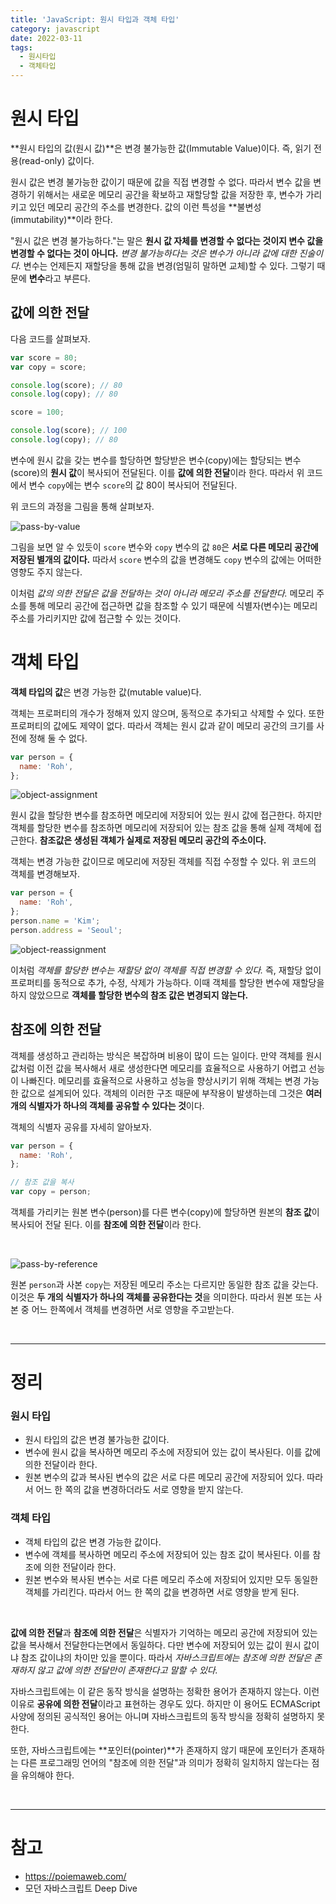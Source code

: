 ```yaml
---
title: 'JavaScript: 원시 타입과 객체 타입'
category: javascript
date: 2022-03-11
tags:
  - 원시타입
  - 객체타입
---
```


# 원시 타입

**원시 타입의 값(원시 값)**은 변경 불가능한 값(Immutable Value)이다. 즉, 읽기 전용(read-only) 값이다.

원시 값은 변경 불가능한 값이기 때문에 값을 직접 변경할 수 없다. 따라서 변수 값을 변경하기 위해서는 새로운 메모리 공간을 확보하고 재할당할 값을 저장한 후, 변수가 가리키고 있던 메모리 공간의 주소를 변경한다. 값의 이런 특성을 **불변성(immutability)**이라 한다.

"원시 값은 변경 불가능하다."는 말은 **원시 값 자체를 변경할 수 없다는 것이지 변수 값을 변경할 수 없다는 것이 아니다.** _변경 불가능하다는 것은 변수가 아니라 값에 대한 진술이다._ 변수는 언제든지 재할당을 통해 값을 변경(엄밀히 말하면 교체)할 수 있다. 그렇기 때문에 **변수**라고 부른다.

## 값에 의한 전달

다음 코드를 살펴보자.

```js
var score = 80;
var copy = score;

console.log(score); // 80
console.log(copy); // 80

score = 100;

console.log(score); // 100
console.log(copy); // 80
```

변수에 원시 값을 갖는 변수를 할당하면 할당받은 변수(copy)에는 할당되는 변수(score)의 **원시 값**이 복사되어 전달된다. 이를 **값에 의한 전달**이라 한다. 따라서 위 코드에서 변수 `copy`에는 변수 `score`의 값 80이 복사되어 전달된다.

위 코드의 과정을 그림을 통해 살펴보자.

![pass-by-value](./image/pass-by-value.png)

그림을 보면 알 수 있듯이 `score` 변수와 `copy` 변수의 값 `80`은 **서로 다른 메모리 공간에 저장된 별개의 값이다.** 따라서 `score` 변수의 값을 변경해도 `copy` 변수의 값에는 어떠한 영향도 주지 않는다.

이처럼 _값의 의한 전달은 값을 전달하는 것이 아니라 메모리 주소를 전달한다._ 메모리 주소를 통해 메모리 공간에 접근하면 값을 참조할 수 있기 때문에 식별자(변수)는 메모리 주소를 가리키지만 값에 접근할 수 있는 것이다.

# 객체 타입

**객체 타입의 값**은 변경 가능한 값(mutable value)다.

객체는 프로퍼티의 개수가 정해져 있지 않으며, 동적으로 추가되고 삭제할 수 있다. 또한 프로퍼티의 값에도 제약이 없다. 따라서 객체는 원시 값과 같이 메모리 공간의 크기를 사전에 정해 둘 수 없다.

```js
var person = {
  name: 'Roh',
};
```

![object-assignment](./image/object-assignment.png)

원시 값을 할당한 변수를 참조하면 메모리에 저장되어 있는 원시 값에 접근한다. 하지만 객체를 할당한 변수를 참조하면 메모리에 저장되어 있는 참조 값을 통해 실제 객체에 접근한다. **참조값은 생성된 객체가 실제로 저장된 메모리 공간의 주소이다.**

객체는 변경 가능한 값이므로 메모리에 저장된 객체를 직접 수정할 수 있다. 위 코드의 객체를 변경해보자.

```js
var person = {
  name: 'Roh',
};
person.name = 'Kim';
person.address = 'Seoul';
```

![object-reassignment](./image/object-reassignment.png)

이처럼 _객체를 할당한 변수는 재할당 없이 객체를 직접 변경할 수 있다._ 즉, 재할당 없이 프로퍼티를 동적으로 추가, 수정, 삭제가 가능하다. 이때 객체를 할당한 변수에 재할당을 하지 않았으므로 **객체를 할당한 변수의 참조 값은 변경되지 않는다.**

## 참조에 의한 전달

객체를 생성하고 관리하는 방식은 복잡하며 비용이 많이 드는 일이다. 만약 객체를 원시 값처럼 이전 값을 복사해서 새로 생성한다면 메모리를 효율적으로 사용하기 어렵고 선능이 나빠진다. 메모리를 효율적으로 사용하고 성능을 향상시키기 위해 객체는 변경 가능한 값으로 설계되어 있다. 객체의 이러한 구조 때문에 부작용이 발생하는데 그것은 **여러 개의 식별자가 하나의 객체를 공유할 수 있다는 것**이다.

객체의 식별자 공유를 자세히 알아보자.

```js
var person = {
  name: 'Roh',
};

// 참조 값을 복사
var copy = person;
```

객체를 가리키는 원본 변수(person)를 다른 변수(copy)에 할당하면 원본의 **참조 값**이 복사되어 전달 된다. 이를 **참조에 의한 전달**이라 한다.

<br />

![pass-by-reference](./image/pass-by-reference.png)

원본 `person`과 사본 `copy`는 저장된 메모리 주소는 다르지만 동일한 참조 값을 갖는다. 이것은 **두 개의 식별자가 하나의 객체를 공유한다는 것**을 의미한다. 따라서 원본 또는 사본 중 어느 한쪽에서 객체를 변경하면 서로 영향을 주고받는다.

<br />

---

# 정리

### 원시 타입

- 원시 타입의 값은 변경 불가능한 값이다.
- 변수에 원시 값을 복사하면 메모리 주소에 저장되어 있는 값이 복사된다. 이를 값에 의한 전달이라 한다.
- 원본 변수의 값과 복사된 변수의 값은 서로 다른 메모리 공간에 저장되어 있다. 따라서 어느 한 쪽의 값을 변경하더라도 서로 영향을 받지 않는다.

### 객체 타입

- 객체 타입의 값은 변경 가능한 값이다.
- 변수에 객체를 복사하면 메모리 주소에 저장되어 있는 참조 값이 복사된다. 이를 참조에 의한 전달이라 한다.
- 원본 변수와 복사된 변수는 서로 다른 메모리 주소에 저장되어 있지만 모두 동일한 객체를 가리킨다. 따라서 어느 한 쪽의 값을 변경하면 서로 영향을 받게 된다.

<br />

**값에 의한 전달**과 **참조에 의한 전달**은 식별자가 기억하는 메모리 공간에 저장되어 있는 값을 복사해서 전달한다는면에서 동일하다. 다만 변수에 저장되어 있는 값이 원시 값이냐 참조 값이냐의 차이만 있을 뿐이다. 따라서 _자바스크립트에는 참조에 의한 전달은 존재하지 않고 값에 의한 전달만이 존재한다고 말할 수 있다._

자바스크립트에는 이 같은 동작 방식을 설명하는 정확한 용어가 존재하지 않는다. 이런 이유로 **공유에 의한 전달**이라고 표현하는 경우도 있다. 하지만 이 용어도 ECMAScript 사양에 정의된 공식적인 용어는 아니며 자바스크립트의 동작 방식을 정확히 설명하지 못한다.

또한, 자바스크립트에는 **포인터(pointer)**가 존재하지 않기 때문에 포인터가 존재하는 다른 프로그래밍 언어의 "참조에 의한 전달"과 의미가 정확히 일치하지 않는다는 점을 유의해야 한다.

<br />

---

# 참고

- https://poiemaweb.com/
- 모던 자바스크립트 Deep Dive
